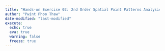 ```yaml
---
title: "Hands-on Exercise 02: 2nd Order Spatial Point Patterns Analysis Methods"
author: "Pwint Phoo Thaw"
date-modified: "last-modified"
execute:
  echo: true
  eva: true
  warning: false
  freeze: true
---
```


